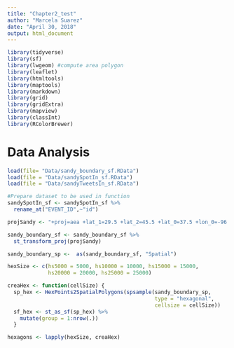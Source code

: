 ```yaml
---
title: "Chapter2_test"
author: "Marcela Suarez"
date: "April 30, 2018"
output: html_document
---
```



```r
library(tidyverse)
library(sf)
library(lwgeom) #compute area polygon
library(leaflet)
library(htmltools)
library(maptools)
library(markdown)
library(grid)
library(gridExtra)
library(mapview)
library(classInt)
library(RColorBrewer)
```

# Data Analysis

```r
load(file= "Data/sandy_boundary_sf.RData")
load(file = "Data/sandySpotIn_sf.RData")
load(file = "Data/sandyTweetsIn_sf.RData")

#Prepare dataset to be used in function
sandySpotIn_sf <- sandySpotIn_sf %>%
  rename_at("EVENT_ID",~"id")  
```


```r
projSandy <- "+proj=aea +lat_1=29.5 +lat_2=45.5 +lat_0=37.5 +lon_0=-96 +x_0=0 +y_0=0 +datum=NAD83 +units=m +no_defs"

sandy_boundary_sf <- sandy_boundary_sf %>% 
  st_transform_proj(projSandy)

sandy_boundary_sp <-  as(sandy_boundary_sf, "Spatial")

hexSize <- c(hs5000 = 5000, hs10000 = 10000, hs15000 = 15000, 
             hs20000 = 20000, hs25000 = 25000)
```


```r

creaHex <- function(cellSize) {
  sp_hex <- HexPoints2SpatialPolygons(spsample(sandy_boundary_sp,
                                               type = "hexagonal",
                                               cellsize = cellSize))
  sf_hex <- st_as_sf(sp_hex) %>%
    mutate(group = 1:nrow(.))
  }

hexagons <- lapply(hexSize, creaHex)

```

